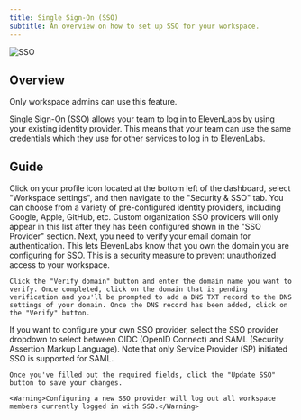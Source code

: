 ```yaml
---
title: Single Sign-On (SSO)
subtitle: An overview on how to set up SSO for your workspace.
---
```


<img
  src="/assets/images/product-guides/workspaces/workspace-sso.png"
  alt="SSO"
  className="w-full rounded-lg"
/>

## Overview

<Info> Only workspace admins can use this feature. </Info>

Single Sign-On (SSO) allows your team to log in to ElevenLabs by using your existing identity provider. This means that your team can use the same credentials which they use for other services to log in to ElevenLabs.

## Guide

<Steps>
  <Step title="Access your SSO settings">
    Click on your profile icon located at the bottom left of the dashboard, select "Workspace settings", and then navigate to the "Security & SSO" tab.
  </Step>
  <Step title="Choose identity providers">
    You can choose from a variety of pre-configured identity providers, including Google, Apple, GitHub, etc. Custom organization SSO providers will only appear in this list after they has been configured shown in the "SSO Provider" section.
  </Step>
  <Step title="Verify your email domain">
    Next, you need to verify your email domain for authentication. This lets ElevenLabs know that you own the domain you are configuring for SSO. This is a security measure to prevent unauthorized access to your workspace.

    Click the "Verify domain" button and enter the domain name you want to verify. Once completed, click on the domain that is pending verification and you'll be prompted to add a DNS TXT record to the DNS settings of your domain. Once the DNS record has been added, click on the "Verify" button.
  </Step>
  <Step title="Configure SSO">
    If you want to configure your own SSO provider, select the SSO provider dropdown to select between OIDC (OpenID Connect) and SAML (Security Assertion Markup Language). Note that only Service Provider (SP) initiated SSO is supported for SAML.

    Once you've filled out the required fields, click the "Update SSO" button to save your changes.

    <Warning>Configuring a new SSO provider will log out all workspace members currently logged in with SSO.</Warning>
  </Step>
</Steps>
